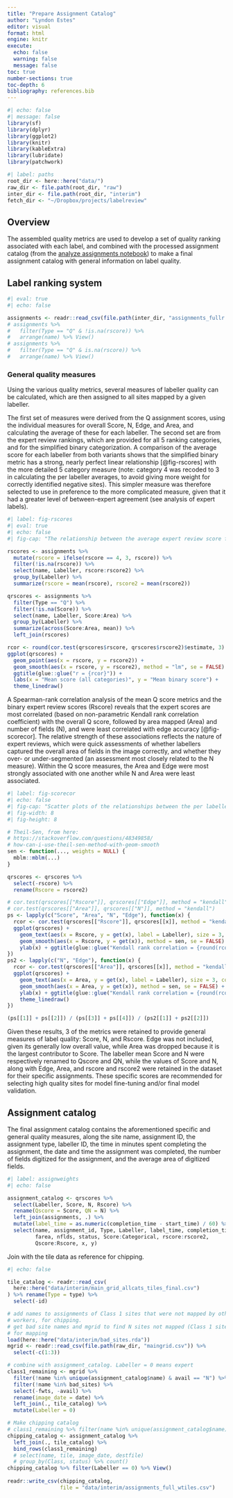```yaml
---
title: "Prepare Assignment Catalog"
author: "Lyndon Estes"
editor: visual
format: html
engine: knitr
execute:
  echo: false
  warning: false
  message: false
toc: true
number-sections: true
toc-depth: 6
bibliography: references.bib
---
```


```r
#| echo: false
#| message: false
library(sf)
library(dplyr)
library(ggplot2)
library(knitr)
library(kableExtra)
library(lubridate)
library(patchwork)
```

```r
#| label: paths
root_dir <- here::here("data/")
raw_dir <- file.path(root_dir, "raw")
inter_dir <- file.path(root_dir, "interim")
fetch_dir <- "~/Dropbox/projects/labelreview"
```

## Overview

The assembled quality metrics are used to develop a set of quality ranking associated with each label, and combined with the processed assignment catalog (from the [analyze assignments notebook](analyze-assignments.html)) to make a final assignment catalog with general information on label quality.

## Label ranking system

```r
#| eval: true
#| echo: false

assignments <- readr::read_csv(file.path(inter_dir, "assignments_fullr.csv"))
# assignments %>% 
#   filter(Type == "Q" & !is.na(rscore)) %>% 
#   arrange(name) %>% View()
# assignments %>%
#   filter(Type == "Q" & is.na(rscore)) %>%
#   arrange(name) %>% View()
```

### General quality measures

Using the various quality metrics, several measures of labeller quality can be calculated, which are then assigned to all sites mapped by a given labeller.

The first set of measures were derived from the Q assignment scores, using the individual measures for overall Score, N, Edge, and Area, and calculating the average of these for each labeller. The second set are from the expert review rankings, which are provided for all 5 ranking categories, and for the simplified binary categorization. A comparison of the average score for each labeller from both variants shows that the simplified binary metric has a strong, nearly perfect linear relationship [@fig-rscores] with the more detailed 5 category measure (note: category 4 was recoded to 3 in calculating the per labeller averages, to avoid giving more weight for correctly identified negative sites). This simpler measure was therefore selected to use in preference to the more complicated measure, given that it had a greater level of between-expert agreement (see analysis of expert labels).

```r
#| label: fig-rscores
#| eval: true
#| echo: false
#| fig-cap: "The relationship between the average expert review score for each labeller, as calculated from the average of all 5 ranking categories (x axis), and from the simplified binary score (y-axis)."

rscores <- assignments %>% 
  mutate(rscore = ifelse(rscore == 4, 3, rscore)) %>% 
  filter(!is.na(rscore)) %>% 
  select(name, Labeller, rscore:rscore2) %>% 
  group_by(Labeller) %>% 
  summarize(rscore = mean(rscore), rscore2 = mean(rscore2)) 

qrscores <- assignments %>% 
  filter(Type == "Q") %>% 
  filter(!is.na(Score)) %>% 
  select(name, Labeller, Score:Area) %>% 
  group_by(Labeller) %>% 
  summarize(across(Score:Area, mean)) %>% 
  left_join(rscores)

rcor <- round(cor.test(qrscores$rscore, qrscores$rscore2)$estimate, 3)
ggplot(qrscores) +
  geom_point(aes(x = rscore, y = rscore2)) +
  geom_smooth(aes(x = rscore, y = rscore2), method = "lm", se = FALSE) + 
  ggtitle(glue::glue("r = {rcor}")) + 
  labs(x = "Mean score (all categories)", y = "Mean binary score") + 
  theme_linedraw()

```

A Spearman-rank correlation analysis of the mean Q score metrics and the binary expert review scores (Rscore) reveals that the expert scores are most correlated (based on non-parametric Kendall rank correlation coefficient) with the overall Q score, followed by area mapped (Area) and number of fields (N), and were least correlated with edge accuracy [@fig-scorecor]. The relative strength of these associations reflects the nature of expert reviews, which were quick assessments of whether labellers captured the overall area of fields in the image correctly, and whether they over- or under-segmented (an assessment most closely related to the N measure). Within the Q score measures, the Area and Edge were most strongly associated with one another while N and Area were least associated.

```r
#| label: fig-scorecor
#| echo: false
#| fig-cap: "Scatter plots of the relationships between the per labeller averages of the various score components, comparing the expert-based Rscore against the 4 Q score based measures, and Area against Edge and N. Regressions were fit using the Theil-Sen estimator with correlations based on the Kendall Rank correlation coefficient. Numbers in the plot are labeller IDs."
#| fig-width: 8
#| fig-height: 8

# Theil-Sen, from here:
# https://stackoverflow.com/questions/48349858/
# how-can-i-use-theil-sen-method-with-geom-smooth
sen <- function(..., weights = NULL) {
  mblm::mblm(...)
}

qrscores <- qrscores %>% 
  select(-rscore) %>% 
  rename(Rscore = rscore2)

# cor.test(qrscores[["Rscore"]], qrscores[["Edge"]], method = "kendall")
# cor.test(qrscores[["Area"]], qrscores[["N"]], method = "kendall")
ps <- lapply(c("Score", "Area", "N", "Edge"), function(x) {
  rcor <- cor.test(qrscores[["Rscore"]], qrscores[[x]], method = "kendall")
  ggplot(qrscores) + 
    geom_text(aes(x = Rscore, y = get(x), label = Labeller), size = 3, color = "red") + 
    geom_smooth(aes(x = Rscore, y = get(x)), method = sen, se = FALSE) + 
    ylab(x) + ggtitle(glue::glue("Kendall rank correlation = {round(rcor$estimate, 3)}")) +     theme_linedraw()
})
ps2 <- lapply(c("N", "Edge"), function(x) {
  rcor <- cor.test(qrscores[["Area"]], qrscores[[x]], method = "kendall")
  ggplot(qrscores) + 
    geom_text(aes(x = Area, y = get(x), label = Labeller), size = 3, color = "red") +
    geom_smooth(aes(x = Area, y = get(x)), method = sen, se = FALSE) + 
    ylab(x) + ggtitle(glue::glue("Kendall rank correlation = {round(rcor$estimate, 3)}")) +
    theme_linedraw()
})

(ps[[1]] + ps[[2]]) / (ps[[3]] + ps[[4]]) / (ps2[[1]] + ps2[[2]])
```

Given these results, 3 of the metrics were retained to provide general measures of label quality: Score, N, and Rscore. Edge was not included, given its generally low overall value, while Area was dropped because it is the largest contributor to Score. The labeller mean Score and N were respectively renamed to Qscore and QN, while the values of Score and N, along with Edge, Area, and rscore and rscore2 were retained in the dataset for their specific assignments. These specific scores are recommended for selecting high quality sites for model fine-tuning and/or final model validation.

## Assignment catalog

The final assignment catalog contains the aforementioned specific and general quality measures, along the site name, assignment ID, the assignment type, labeller ID, the time in minutes spent completing the assignment, the date and time the assignment was completed, the number of fields digitized for the assignment, and the average area of digitized fields.

```r
#| label: assignweights
#| echo: false

assignment_catalog <- qrscores %>%
  select(Labeller, Score, N, Rscore) %>%
  rename(Qscore = Score, QN = N) %>%
  left_join(assignments, .) %>% 
  mutate(label_time = as.numeric(completion_time - start_time) / 60) %>%
  select(name, assignment_id, Type, Labeller, label_time, completion_time,
         farea, nflds, status, Score:Categorical, rscore:rscore2, 
         Qscore:Rscore, x, y)
```

Join with the tile data as reference for chipping.

```r
#| echo: false

tile_catalog <- readr::read_csv(
  here::here("data/interim/main_grid_allcats_tiles_final.csv")
) %>% rename(Type = type) %>% 
  select(-id)

# add names to assignments of Class 1 sites that were not mapped by other
# workers, for chipping.
# get bad site names and mgrid to find N sites not mapped (Class 1 sites) added
# for mapping
load(here::here("data/interim/bad_sites.rda"))
mgrid <- readr::read_csv(file.path(raw_dir, "maingrid.csv")) %>% 
  select(-c(1:3))

# combine with assignment_catalog. Labeller = 0 means expert
class1_remaining <- mgrid %>% 
  filter(!name %in% unique(assignment_catalog$name) & avail == "N") %>% 
  filter(!name %in% bad_sites) %>% 
  select(-fwts, -avail) %>% 
  rename(image_date = date) %>% 
  left_join(., tile_catalog) %>% 
  mutate(Labeller = 0)

# Make chipping catalog
# class1_remaining %>% filter(name %in% unique(assignment_catalog$name))
chipping_catalog <- assignment_catalog %>% 
  left_join(., tile_catalog) %>% 
  bind_rows(class1_remaining)
  # select(name, tile, image_date, destfile)
  # group_by(Class, status) %>% count()
chipping_catalog %>% filter(Labeller == 0) %>% View()
  
readr::write_csv(chipping_catalog, 
                 file = "data/interim/assignments_full_wtiles.csv")
  
```
